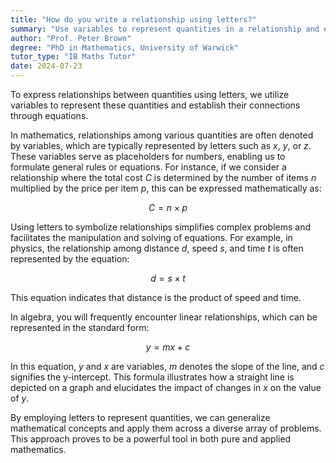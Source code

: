 ```yaml
---
title: "How do you write a relationship using letters?"
summary: "Use variables to represent quantities in a relationship and express their connection with an equation for clarity and understanding."
author: "Prof. Peter Brown"
degree: "PhD in Mathematics, University of Warwick"
tutor_type: "IB Maths Tutor"
date: 2024-07-23
---
```


To express relationships between quantities using letters, we utilize variables to represent these quantities and establish their connections through equations.

In mathematics, relationships among various quantities are often denoted by variables, which are typically represented by letters such as $x$, $y$, or $z$. These variables serve as placeholders for numbers, enabling us to formulate general rules or equations. For instance, if we consider a relationship where the total cost $C$ is determined by the number of items $n$ multiplied by the price per item $p$, this can be expressed mathematically as:

$$
C = n \times p
$$

Using letters to symbolize relationships simplifies complex problems and facilitates the manipulation and solving of equations. For example, in physics, the relationship among distance $d$, speed $s$, and time $t$ is often represented by the equation:

$$
d = s \times t
$$

This equation indicates that distance is the product of speed and time.

In algebra, you will frequently encounter linear relationships, which can be represented in the standard form:

$$
y = mx + c
$$

In this equation, $y$ and $x$ are variables, $m$ denotes the slope of the line, and $c$ signifies the y-intercept. This formula illustrates how a straight line is depicted on a graph and elucidates the impact of changes in $x$ on the value of $y$.

By employing letters to represent quantities, we can generalize mathematical concepts and apply them across a diverse array of problems. This approach proves to be a powerful tool in both pure and applied mathematics.
    